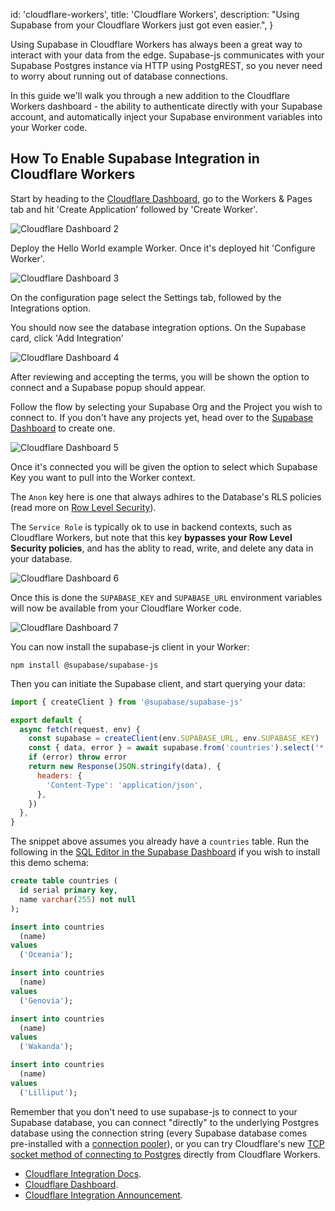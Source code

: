 
  id: 'cloudflare-workers',
  title: 'Cloudflare Workers',
  description:
    "Using Supabase from your Cloudflare Workers just got even easier.",
}

Using Supabase in Cloudflare Workers has always been a great way to interact with your data from the edge. Supabase-js communicates with your Supabase Postgres instance via HTTP using PostgREST, so you never need to worry about running out of database connections.

In this guide we'll walk you through a new addition to the Cloudflare Workers dashboard - the ability to authenticate directly with your Supabase account, and automatically inject your Supabase environment variables into your Worker code.

## How To Enable Supabase Integration in Cloudflare Workers

Start by heading to the [Cloudflare Dashboard](https://dash.cloudflare.com), go to the Workers & Pages tab and hit 'Create Application' followed by 'Create Worker'.

![Cloudflare Dashboard 2](/docs/img/guides/integrations/cloudflare-integration/2.png)

Deploy the Hello World example Worker. Once it's deployed hit 'Configure Worker'.

![Cloudflare Dashboard 3](/docs/img/guides/integrations/cloudflare-integration/3.png)

On the configuration page select the Settings tab, followed by the Integrations option.

You should now see the database integration options. On the Supabase card, click 'Add Integration'

![Cloudflare Dashboard 4](/docs/img/guides/integrations/cloudflare-integration/4.png)

After reviewing and accepting the terms, you will be shown the option to connect and a Supabase popup should appear.

Follow the flow by selecting your Supabase Org and the Project you wish to connect to. If you don't have any projects yet, head over to the [Supabase Dashboard](https://app.supabase.com) to create one.

![Cloudflare Dashboard 5](/docs/img/guides/integrations/cloudflare-integration/5.png)

Once it's connected you will be given the option to select which Supabase Key you want to pull into the Worker context.

The `Anon` key here is one that always adhires to the Database's RLS policies (read more on [Row Level Security](https://supabase.com/docs/guides/auth/row-level-security)).

The `Service Role` is typically ok to use in backend contexts, such as Cloudflare Workers, but note that this key **bypasses your Row Level Security policies**, and has the ablity to read, write, and delete any data in your database.

![Cloudflare Dashboard 6](/docs/img/guides/integrations/cloudflare-integration/6.png)

Once this is done the `SUPABASE_KEY` and `SUPABASE_URL` environment variables will now be available from your Cloudflare Worker code.

![Cloudflare Dashboard 7](/docs/img/guides/integrations/cloudflare-integration/7.png)

You can now install the supabase-js client in your Worker:

`npm install @supabase/supabase-js`

Then you can initiate the Supabase client, and start querying your data:

```javascript
import { createClient } from '@supabase/supabase-js'

export default {
  async fetch(request, env) {
    const supabase = createClient(env.SUPABASE_URL, env.SUPABASE_KEY)
    const { data, error } = await supabase.from('countries').select('*')
    if (error) throw error
    return new Response(JSON.stringify(data), {
      headers: {
        'Content-Type': 'application/json',
      },
    })
  },
}
```

The snippet above assumes you already have a `countries` table. Run the following in the [SQL Editor in the Supabase Dashboard](https://app.supabase.com/project/_/sql) if you wish to install this demo schema:

```sql
create table countries (
  id serial primary key,
  name varchar(255) not null
);

insert into countries
  (name)
values
  ('Oceania');

insert into countries
  (name)
values
  ('Genovia');

insert into countries
  (name)
values
  ('Wakanda');

insert into countries
  (name)
values
  ('Lilliput');
```

Remember that you don't need to use supabase-js to connect to your Supabase database, you can connect "directly" to the underlying Postgres database using the connection string (every Supabase database comes pre-installed with a [connection pooler](https://supabase.com/docs/guides/database/connecting-to-postgres#connection-pool)), or you can try Cloudflare's new [TCP socket method of connecting to Postgres](https://blog.cloudflare.com/workers-tcp-socket-api-connect-databases/) directly from Cloudflare Workers.

- [Cloudflare Integration Docs](https://developers.cloudflare.com/workers/learning/integrations/databases/#supabase).
- [Cloudflare Dashboard](dash.cloudflare.com/).
- [Cloudflare Integration Announcement](https://blog.cloudflare.com/announcing-database-integrations/).



